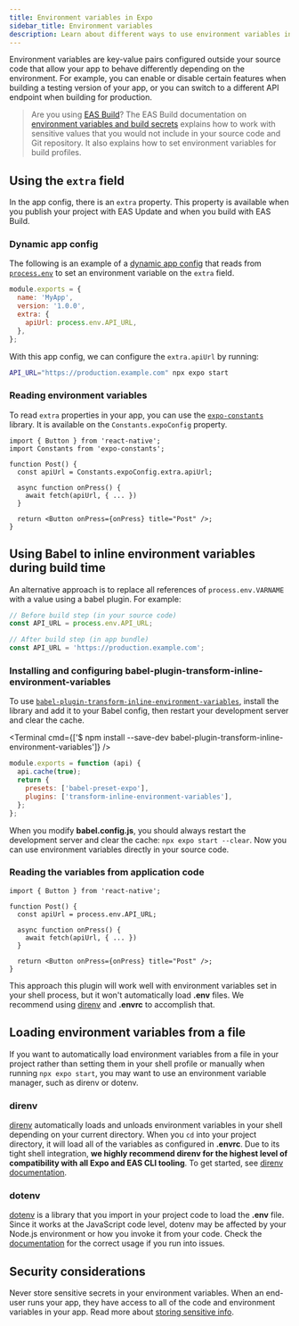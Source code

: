 ```yaml
---
title: Environment variables in Expo
sidebar_title: Environment variables
description: Learn about different ways to use environment variables in an Expo project.
---
```



Environment variables are key-value pairs configured outside your source code that allow your app to behave differently depending on the environment. For example, you can enable or disable certain features when building a testing version of your app, or you can switch to a different API endpoint when building for production.

> Are you using [EAS Build](/build/introduction/)? The EAS Build documentation on [environment variables and build secrets](/build-reference/variables.mdx) explains how to work with sensitive values that you would not include in your source code and Git repository. It also explains how to set environment variables for build profiles.

## Using the `extra` field

In the app config, there is an `extra` property. This property is available when you publish your project with EAS Update and when you build with EAS Build.

### Dynamic app config

The following is an example of a [dynamic app config](/versions/latest/config/app/#app-config) that reads from [`process.env`](https://nodejs.org/dist/latest/docs/api/process.html#process_process_env) to set an environment variable on the `extra` field.

```js app.config.js
module.exports = {
  name: 'MyApp',
  version: '1.0.0',
  extra: {
    apiUrl: process.env.API_URL,
  },
};
```

With this app config, we can configure the `extra.apiUrl` by running:

```bash
API_URL="https://production.example.com" npx expo start
```

### Reading environment variables

To read `extra` properties in your app, you can use the [`expo-constants`](/versions/latest/sdk/constants.mdx) library. It is available on the `Constants.expoConfig` property.

```tsx
import { Button } from 'react-native';
import Constants from 'expo-constants';

function Post() {
  const apiUrl = Constants.expoConfig.extra.apiUrl;

  async function onPress() {
    await fetch(apiUrl, { ... })
  }

  return <Button onPress={onPress} title="Post" />;
}
```

## Using Babel to inline environment variables during build time

An alternative approach is to replace all references of `process.env.VARNAME` with a value using a babel plugin. For example:

```js
// Before build step (in your source code)
const API_URL = process.env.API_URL;

// After build step (in app bundle)
const API_URL = 'https://production.example.com';
```

### Installing and configuring babel-plugin-transform-inline-environment-variables

To use [`babel-plugin-transform-inline-environment-variables`](https://github.com/babel/website/blob/master/docs/plugin-transform-inline-environment-variables.mdx), install the library and add it to your Babel config, then restart your development server and clear the cache.

<Terminal cmd={['$ npm install --save-dev babel-plugin-transform-inline-environment-variables']} />

```js
module.exports = function (api) {
  api.cache(true);
  return {
    presets: ['babel-preset-expo'],
    plugins: ['transform-inline-environment-variables'],
  };
};
```

When you modify **babel.config.js**, you should always restart the development server and clear the cache: `npx expo start --clear`. Now you can use environment variables directly in your source code.

### Reading the variables from application code

```tsx
import { Button } from 'react-native';

function Post() {
  const apiUrl = process.env.API_URL;

  async function onPress() {
    await fetch(apiUrl, { ... })
  }

  return <Button onPress={onPress} title="Post" />;
}
```

This approach this plugin will work well with environment variables set in your shell process, but it won't automatically load **.env** files. We recommend using [direnv](https://direnv.net/) and **.envrc** to accomplish that.

## Loading environment variables from a file

If you want to automatically load environment variables from a file in your project rather than setting them in your shell profile or manually when running `npx expo start`, you may want to use an environment variable manager, such as direnv or dotenv.

### direnv

[direnv](https://direnv.net/) automatically loads and unloads environment variables in your shell depending on your current directory. When you `cd` into your project directory, it will load all of the variables as configured in **.envrc**. Due to its tight shell integration, **we highly recommend direnv for the highest level of compatibility with all Expo and EAS CLI tooling**. To get started, see [direnv documentation](https://direnv.net/#getting-started).

### dotenv

[dotenv](https://github.com/motdotla/dotenv) is a library that you import in your project code to load the **.env** file. Since it works at the JavaScript code level, dotenv may be affected by your Node.js environment or how you invoke it from your code. Check the [documentation](https://github.com/motdotla/dotenv) for the correct usage if you run into issues.

## Security considerations

Never store sensitive secrets in your environment variables. When an end-user runs your app, they have access to all of the code and environment variables in your app. Read more about [storing sensitive info](https://reactnative.dev/docs/security#storing-sensitive-info).

